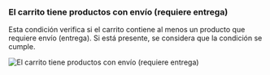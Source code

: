 ### El carrito tiene productos con envío (requiere entrega)

Esta condición verifica si el carrito contiene al menos un producto que requiere envío (entrega). Si está presente, se considera que la condición se cumple.

<img
  src="/images/essentials/condition-sets/cart-has-shipping-product.webp"
  alt="El carrito tiene productos con envío (requiere entrega)"
/>
